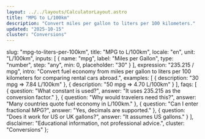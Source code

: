 ```yaml
---
layout: ../../layouts/CalculatorLayout.astro
title: "MPG to L/100km"
description: "Convert miles per gallon to liters per 100 kilometers."
updated: "2025-10-15"
cluster: "Conversions"
---
```



  slug: "mpg-to-liters-per-100km",
  title: "MPG to L/100km",
  locale: "en",
  unit: "L/100km",
  inputs: [
    { name: "mpg", label: "Miles per Gallon", type: "number", step: "any", min: 0, placeholder: "30" }
  ],
  expression: "235.215 / mpg",
  intro: "Convert fuel economy from miles per gallon to liters per 100 kilometers for comparing rental cars abroad.",
  examples: [
    { description: "30 mpg ⇒ 7.84 L/100km" },
    { description: "50 mpg ⇒ 4.70 L/100km" }
  ],
  faqs: [
    { question: "What constant is used?", answer: "It uses 235.215 as the conversion factor." },
    { question: "Why would travelers need this?", answer: "Many countries quote fuel economy in L/100km." },
    { question: "Can I enter fractional MPG?", answer: "Yes, decimals are supported." },
    { question: "Does it work for US or UK gallons?", answer: "It assumes US gallons." }
  ],
  disclaimer: "Educational information, not professional advice.",
  cluster: "Conversions"
};

<Calculator schema={schema} />


